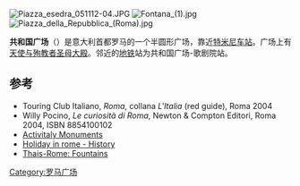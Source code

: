[[File:Piazza_esedra_051112-04.JPG|thumb]]
[[File:Fontana_(1).jpg|thumb]]
[[File:Piazza_della_Repubblica_(Roma).jpg|thumb]]

'''共和国广场'''（{{lang-it|Piazza della Repubblica}}）是意大利首都罗马的一个半圆形广场，靠近[[特米尼车站|特米尼车站]]。广场上有[[天使与殉教者圣母大殿|天使与殉教者圣母大殿]]。邻近的[[罗马地铁|地铁]]站为共和国广场-歌剧院站。

==参考==
* Touring Club Italiano, ''Roma'', collana ''L'Italia'' (red guide), Roma 2004
* Willy Pocino, ''Le curiosità di Roma'', Newton & Compton Editori, Roma 2004, ISBN 8854100102
* [http://www.activitaly.it/infobase/en/show/1167 Activitaly Monuments] {{Wayback|url=http://www.activitaly.it/infobase/en/show/1167 |date=20190608171313 }}
* [https://web.archive.org/web/20071009215410/http://www.holidayinrome.com/history/fontana_naiadi.html Holiday in rome - History]
* [http://www.thais.it/citta_italiane/roma/fontane/piazze/piazza_repubblica/pag_01.htm Thais-Rome: Fountains] {{Wayback|url=http://www.thais.it/citta_italiane/roma/fontane/piazze/piazza_repubblica/pag_01.htm |date=20190608175936 }}

{{coord|41|54|09|N|12|29|47|E|region:IT_type:landmark|display=title}}

[[Category:罗马广场|Category:罗马广场]]